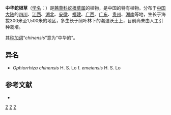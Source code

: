 {{Speciesbox
| genus = Ophiorrhiza
| species = chinensis
| authority = H. S. Lo, 1990
| subdivision_ranks =[[变型|变型]]
| subdivision =
* 中华蛇根草 ''O. c.'' f. ''chinensis''
* [[峨眉蛇根草|峨眉蛇根草]] ''O. c.'' f. ''emeiensis''
}}

'''中华蛇根草'''（[[学名|学名]]：{{lang|la|''Ophiorrhiza chinensis''}}）是[[茜草科|茜草科]][[蛇根草属|蛇根草属]]的植物，是中国的特有植物。分布于[[中国大陆|中国大陆]]的[[四川|四川]]、[[江西|江西]]、[[湖北|湖北]]、[[安徽|安徽]]、[[福建|福建]]、[[广西|广西]]、[[广东|广东]]、[[贵州|贵州]]、[[湖南|湖南]]等地，生长于海拔300米至1,500米的地区，多生长于阔叶林下的潮湿沃土上，目前尚未由人工引种栽培。

其[[种加词|种加词]]“''chinensis''”意为“中华的”。

== 异名 ==
* ''Ophiorrhiza chinensis'' H. S. Lo f. ''emeiensis'' H. S. Lo

== 参考文献 ==
<div class="references-small">
* {{cite web| url =http://www.bioinfo.cn/db05/KmzwSpecies.php?action=view&id=19953| title =中华蛇根草（原变型）| work =《中国高等植物数据库全库》| publisher =中国科学院微生物研究所| author =昆明植物研究所| accessdate =2009-02-25| deadurl =yes| archiveurl =https://web.archive.org/web/20160305002805/http://www.bioinfo.cn/db05/KmzwSpecies.php?action=view&id=19953| archivedate =2016-03-05}}
</div>
{{Taxonbar|from=Q10872472}}

[[Category:蛇根草属|Z]]
[[Category:中国特有植物|Z]]
[[Category:1990年描述的植物|Z]]